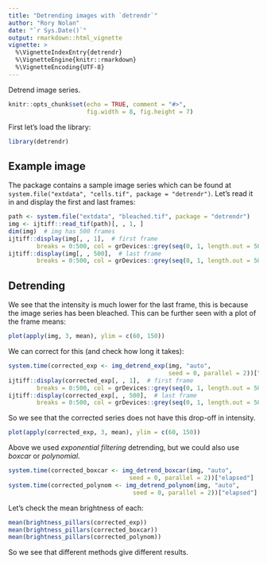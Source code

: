 ```yaml
---
title: "Detrending images with `detrendr`"
author: "Rory Nolan"
date: "`r Sys.Date()`"
output: rmarkdown::html_vignette
vignette: >
  %\VignetteIndexEntry{detrendr}
  %\VignetteEngine{knitr::rmarkdown}
  %\VignetteEncoding{UTF-8}
---
```


Detrend image series.

```r
knitr::opts_chunk$set(echo = TRUE, comment = "#>", 
                      fig.width = 8, fig.height = 7)
```

First let's load the library: 
```r
library(detrendr)
```

## Example image
The package contains a sample image series which can be found at `system.file("extdata", "cells.tif", package = "detrendr")`. Let's read it in and display the first and last frames:
```r
path <- system.file("extdata", "bleached.tif", package = "detrendr")
img <- ijtiff::read_tif(path)[, , 1, ]
dim(img)  # img has 500 frames
ijtiff::display(img[, , 1],  # first frame
        breaks = 0:500, col = grDevices::grey(seq(0, 1, length.out = 500)))
ijtiff::display(img[, , 500],  # last frame
        breaks = 0:500, col = grDevices::grey(seq(0, 1, length.out = 500)))
```

## Detrending
We see that the intensity is much lower for the last frame, this is because the image series has been bleached. This can be further seen with a plot of the frame means:
```r
plot(apply(img, 3, mean), ylim = c(60, 150))
```

We can correct for this (and check how long it takes):
```r
system.time(corrected_exp <- img_detrend_exp(img, "auto", 
                                             seed = 0, parallel = 2))["elapsed"]
ijtiff::display(corrected_exp[, , 1],  # first frame
        breaks = 0:500, col = grDevices::grey(seq(0, 1, length.out = 500)))
ijtiff::display(corrected_exp[, , 500],  # last frame
        breaks = 0:500, col = grDevices::grey(seq(0, 1, length.out = 500)))
```

So we see that the corrected series does not have this drop-off in intensity. 
```r
plot(apply(corrected_exp, 3, mean), ylim = c(60, 150))
```

Above we used *exponential filtering* detrending, but we could also use *boxcar* or *polynomial*. 
```r
system.time(corrected_boxcar <- img_detrend_boxcar(img, "auto", 
                                  seed = 0, parallel = 2))["elapsed"]
system.time(corrected_polynom <- img_detrend_polynom(img, "auto", 
                                   seed = 0, parallel = 2))["elapsed"]
```

Let's check the mean brightness of each:
```r
mean(brightness_pillars(corrected_exp))
mean(brightness_pillars(corrected_boxcar))
mean(brightness_pillars(corrected_polynom))
```

So we see that different methods give different results.
